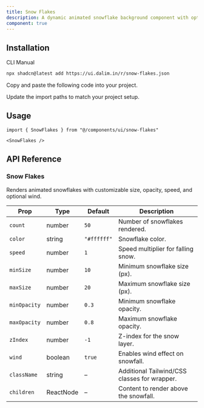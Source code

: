 ```yaml
---
title: Snow Flakes
description: A dynamic animated snowflake background component with optional wind effect.
component: true
---
```


<ComponentPreview
  name="snow-flakes-default"
  className="[&_.preview]:min-h-[580px] [&_.preview>[data-orientation=vertical]]:sm:max-w-[90%]"
  description="A customizable snowfall background with optional wind."
  align="start"
/>

## Installation

<CodeTabs>

<TabsList>
  <TabsTrigger value="cli">CLI</TabsTrigger>
  <TabsTrigger value="manual">Manual</TabsTrigger>
</TabsList>

<TabsContent value="cli">

```bash
npx shadcn@latest add https://ui.dalim.in/r/snow-flakes.json
```

</TabsContent> <TabsContent value="manual"> <Steps>

<Step>Copy and paste the following code into your project.</Step>

<ComponentSource name="snow-flakes" title="components/ui/snow-flakes.tsx" />

<Step>Update the import paths to match your project setup.</Step>

</Steps> </TabsContent> </CodeTabs>

## Usage

```tsx  
import { SnowFlakes } from "@/components/ui/snow-flakes"
```

```tsx  
<SnowFlakes /> 
```

## API Reference

### Snow Flakes

Renders animated snowflakes with customizable size, opacity, speed, and optional wind.

| Prop         | Type      | Default     | Description                                  |
| ------------ | --------- | ----------- | -------------------------------------------- |
| `count`      | number    | `50`        | Number of snowflakes rendered.               |
| `color`      | string    | `"#ffffff"` | Snowflake color.                             |
| `speed`      | number    | `1`         | Speed multiplier for falling snow.           |
| `minSize`    | number    | `10`        | Minimum snowflake size (px).                 |
| `maxSize`    | number    | `20`        | Maximum snowflake size (px).                 |
| `minOpacity` | number    | `0.3`       | Minimum snowflake opacity.                   |
| `maxOpacity` | number    | `0.8`       | Maximum snowflake opacity.                   |
| `zIndex`     | number    | `-1`        | Z-index for the snow layer.                  |
| `wind`       | boolean   | `true`      | Enables wind effect on snowfall.             |
| `className`  | string    | –           | Additional Tailwind/CSS classes for wrapper. |
| `children`   | ReactNode | –           | Content to render above the snowfall.        |
